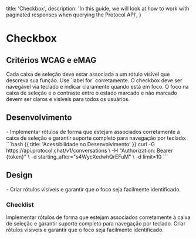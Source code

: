 
  title: 'Checkbox',
  description:
    'In this guide, we will look at how to work with paginated responses when querying the Protocol API',
}

# Checkbox

## Critérios WCAG e eMAG
<Properties fullWidth>
  <Property name="WCAG 1.1.1 / eMAG Diretriz 3" type="Rótulos claros">
    Cada caixa de seleção deve estar associada a um rótulo visível que descreva sua função. Use `label for` corretamente.
  </Property>
  <Property name="WCAG 2.1.1 / eMAG Diretriz 5" type="Navegabilidade por teclado">
    O checkbox deve ser navegável via teclado e indicar claramente quando está em foco.
  </Property>
  <Property name="WCAG 1.4.3 / WCAG 2.4.7 / eMAG Diretriz 7" type="Contraste de cores e foco visível">
    O foco na caixa de seleção e o contraste entre o estado marcado e não marcado devem ser claros e visíveis para todos os usuários.
  </Property>
</Properties>


## Desenvolvimento
<Row>
  <Col>
    - Implementar rótulos de forma que estejam associados corretamente à caixa de seleção e garantir suporte completo para navegação por teclado.
  </Col>
  <Col>
    ```bash {{ title: 'Acessibilidade no Desenvolvimento' }}
    curl -G https://api.protocol.chat/v1/conversations \
      -H "Authorization: Bearer {token}" \
      -d starting_after="s4WycXedwhQrEFuM" \
      -d limit=10
    ```
  </Col>
</Row>

## Design
<Row>
  <Col>
  - Criar rótulos visíveis e garantir que o foco seja facilmente identificado.
  </Col>
  <Col>
    <ImageNote
          imageSrc="https://placehold.co/600x200.png"
          imageAlt="Acessibilidade no Design"
        />
  </Col>
</Row>

### Checklist
<Checklist>
Implementar rótulos de forma que estejam associados corretamente à caixa de seleção e garantir suporte completo para navegação por teclado.
Criar rótulos visíveis e garantir que o foco seja facilmente identificado.
</Checklist>

